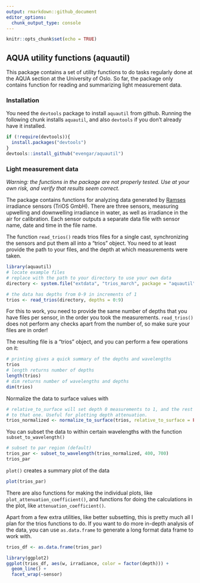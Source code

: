 ```yaml
---
output: rmarkdown::github_document
editor_options: 
  chunk_output_type: console
---
```


```r
knitr::opts_chunk$set(echo = TRUE)
```

## AQUA utility functions (aquautil)

This package contains a set of utility functions to do tasks regularly done at the AQUA section at the University of Oslo. So far, the package only contains function for reading and summarizing light measurement data.

### Installation

You need the `devtools` package to install `aquautil` from github. Running the following chunk installs `aquautil`, and also `devtools` if you don't already have it installed.

```r
if (!require(devtools)){
  install.packages("devtools")
}
devtools::install_github("evengar/aquautil")
```


### Light measurement data

*Warning: the functions in the package are not properly tested. Use at your own risk, and verify that results seem correct.*

The package contains functions for analyzing data generated by [Ramses](https://www.trios.de/en/ramses.html) irradiance sensors (TriOS GmbH). There are three sensors, measuring upwelling and downwelling irradiance in water, as well as irradiance in the air for calibration. Each sensor outputs a separate data file with sensor name, date and time in the file name.

The function `read_trios()` reads trios files for a single cast, synchronizing the sensors and put them all into a "trios" object. You need to at least provide the path to your files, and the depth at which measurements were taken.

```r
library(aquautil)
# locate example files
# replace with the path to your directory to use your own data
directory <- system.file("extdata", "trios_march", package = "aquautil")

# the data has depths from 0-9 in increments of 1
trios <- read_trios(directory, depths = 0:9)
```

For this to work, you need to provide the same number of depths that you have files per sensor, in the order you took the measurements. `read_trios()` does not perform any checks apart from the number of, so make sure your files are in order!

The resulting file is a "trios" object, and you can perform a few operations on it:

```r
# printing gives a quick summary of the depths and wavelengths
trios
# length returns number of depths
length(trios)
# dim returns number of wavelengths and depths
dim(trios)
```

Normalize the data to surface values with 

```r
# relative_to_surface will set depth 0 measurements to 1, and the rest relative
# to that one. Useful for plotting depth attenuation.
trios_normalized <- normalize_to_surface(trios, relative_to_surface = FALSE)
```


You can subset the data to within certain wavelengths with the function `subset_to_wavelength()`

```r
# subset to par region (default)
trios_par <- subset_to_wavelength(trios_normalized, 400, 700)
trios_par
```

`plot()` creates a summary plot of the data

```r
plot(trios_par)
```

There are also functions for making the individual plots, like `plot_attenuation_coefficient()`, and functions for doing the calculations in the plot, like `attenuation_coefficient()`.

Apart from a few extra utilities, like better subsetting, this is pretty much all I plan for the trios functions to do. If you want to do more in-depth analysis of the data, you can use `as.data.frame` to generate a long format data frame to work with.

```r
trios_df <- as.data.frame(trios_par)

library(ggplot2)
ggplot(trios_df, aes(w, irradiance, color = factor(depth))) +
  geom_line() +
  facet_wrap(~sensor)
  
```


